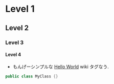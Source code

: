 = Level 1 =
== Level 2 ==
=== Level 3 ===
==== Level 4 ====
*もんげーシンプルな [[Hello World]] wiki タグなう.
<source lang="java">
public class MyClass {}
</source>